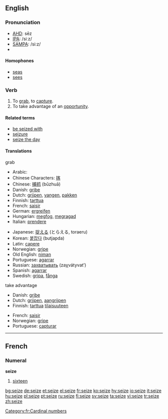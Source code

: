 ==English==

===Pronunciation===
*[[w:AHD|AHD]]: sēz
*[[w:IPA|IPA]]: /siːz/
*[[w:SAMPA|SAMPA]]: /si:z/
*{{audio|en-us-seize.ogg|Audio (US)}}

====Homophones====
*[[seas]]
*[[sees]]

===Verb===
{{en-verb|seiz|ing}}

# To [[grab]], to [[capture]].
# To take advantage of an [[opportunity]].

====Related terms====
*[[be seized with]]
*[[seizure]]
*[[seize the day]]

====Translations====
;grab 
{{top}}
*Arabic: {{ARchar|[[استولى على]]}} {{IPAchar|(’istáula ʕála)}}
*Chinese Characters: [[揢]]
*Chinese: [[捕抓]] (bǔzhuā)
*Danish: [[gribe]]
*Dutch: [[grijpen]], [[vangen]], [[pakken]] 
*Finnish: [[tarttua]]
*French: [[saisir]]
*German: [[ergreifen]]
*Hungarian: [[megfog]], [[megragad]]
*Italian: [[prendere]]
{{mid}}
*Japanese: [[捉える]] (とらえる, toraeru)
*Korean: [[붙잡다]] (butjapda)
*Latin: [[capere]]
*Norwegian: [[gripe]]
*Old English: [[niman]]
*Portuguese: [[agarrar]]
*Russian: [[захватывать]] (zaχvátyvat’)
*Spanish: [[agarrar]]
*Swedish: [[gripa]], [[fånga]]
{{bottom}}

;take advantage
{{top}}
*Danish: [[gribe]]
*Dutch: [[grijpen]], [[aangrijpen]]
*Finnish: [[tarttua]] [[tilaisuus|tilaisuuteen]]
{{mid}}
*French: [[saisir]]
*Norwegian: [[gripe]]
*Portuguese: [[capturar]]
{{bottom}}

----

==French==
===Numeral===
'''seize'''

#[[sixteen]]

[[Category:fr:Cardinal numbers]]

[[bg:seize]]
[[de:seize]]
[[et:seize]]
[[el:seize]]
[[fr:seize]]
[[ko:seize]]
[[hy:seize]]
[[io:seize]]
[[it:seize]]
[[hu:seize]]
[[pl:seize]]
[[pt:seize]]
[[ru:seize]]
[[fi:seize]]
[[sv:seize]]
[[ta:seize]]
[[vi:seize]]
[[tr:seize]]
[[zh:seize]]